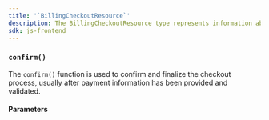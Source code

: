 ```yaml
---
title: '`BillingCheckoutResource`'
description: The BillingCheckoutResource type represents information about a checkout session.
sdk: js-frontend
---
```


<Include src="_partials/billing-experimental" />

<Typedoc src="types/billing-checkout-resource" />

### `confirm()`

The `confirm()` function is used to confirm and finalize the checkout process, usually after payment information has been provided and validated.

#### Parameters

<Typedoc src="types/confirm-checkout-params" />

